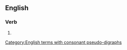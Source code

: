 ==English==

===Verb===
{{head|en|verb form}}

# {{en-third-person singular of|dishonor}}

[[Category:English terms with consonant pseudo-digraphs]]